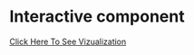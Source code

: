 # Interactive component

[Click Here To See Vizualization](https://vizhub.com/ss16318/6616a87ab9804c019508afacd8e4e0ca?edit=files)
